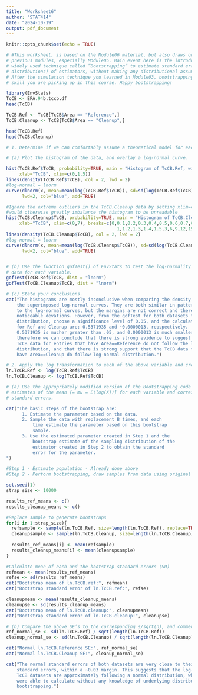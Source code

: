 ```yaml
---
title: "Worksheet6"
author: "STAT414"
date: "2024-10-19"
output: pdf_document
---
```


```r
knitr::opts_chunk$set(echo = TRUE)
```

```r
# #This worksheet, is based on the Module06 material, but also draws on your knowledge from
# previous modules, especially Module05. Main event here is the introduction of a super useful and
# widely used technique called ”Bootstrapping” to estimate standard errors (and in general, sampling
# distributions) of estimators, without making any distributional assumptions on the population. 
# After the simulation technique you learned in Module03, bootstrapping is perhaps the most important
# skill you are picking up in this course. Happy bootstrapping!

library(EnvStats)
TcCB <- EPA.94b.tccb.df
head(TcCB)

TcCB.Ref <- TcCB[TcCB$Area == "Reference",]
TcCB.Cleanup <- TcCB[TcCB$Area == "Cleanup",]

head(TcCB.Ref)
head(TcCB.Cleanup)

# 1. Determine if we can comfortably assume a theoretical model for each of the above variables.

# (a) Plot the histogram of the data, and overlay a log-normal curve.

hist(TcCB.Ref$TcCB, probability=TRUE, main = "Histogram of TcCB.Ref, with log-normal curve",
     xlab="TcCB", xlim=c(0,1.5))
lines(density(TcCB.Ref$TcCB), col = 2, lwd = 2)
#log-normal = lnorm
curve(dlnorm(x, mean=mean(log(TcCB.Ref$TcCB)), sd=sd(log(TcCB.Ref$TcCB))), 
      lwd=2, col="blue", add=TRUE)

#Ignore the extreme outliers in the TcCB.Cleanup data by setting xlim=c(0,7), which
#would otherwise greatly imbalance the histogram to be unreadable
hist(TcCB.Cleanup$TcCB, probability=TRUE, main = "Histogram of TcCB.Cleanup, with log-normal curve",
     xlab="TcCB", xlim=c(0,7), breaks=c(0,0.1,0.2,0.3,0.4,0.5,0.6,0.7,0.8,0.9,
                                          1,1.2,1.3,1.4,1.5,3,6,9,12,15,200))
lines(density(TcCB.Cleanup$TcCB), col = 2, lwd = 2)
#log-normal = lnorm
curve(dlnorm(x, mean=mean(log(TcCB.Cleanup$TcCB)), sd=sd(log(TcCB.Cleanup$TcCB))),
      lwd=2, col="blue", add=TRUE)


# (b) Use the function gofTest() of EnvStats to test the log-normality assumption of the
# data for each variable.
gofTest(TcCB.Ref$TcCB, dist = "lnorm")
gofTest(TcCB.Cleanup$TcCB, dist = "lnorm")

# (c) State your conclusions.
cat("The histograms are mostly inconclusive when comparing the density curves to
    the superimposed log-normal curves. They are both similar in pattern and shape
    to the log-normal curves, but the margins are not correct and there are many 
    noticeable devations. However, from the gofTest for both datasets for the log-normal
    distribution, choose a significance level of 0.05, and the calculated p-values
    for Ref and Cleanup are: 0.5371935 and ~0.0000013, repspectively. 
    0.5371935 is mucher greater than .05, and 0.0000013 is much smaller than .05,
    therefore we can conclude that there is strong evidence to suggest that the 
    TcCB data for entries that have Area==Reference do not follow the log-normal 
    distribution, and that there is strong support that the TcCB data for entries that 
    have Area==Cleanup do follow log-normal distribution.")

# 2. Apply the log transformation to each of the above variable and create
ln.TcCB.Ref <- log(TcCB.Ref$TcCB)
ln.TcCB.Cleanup <- log(TcCB.Ref$TcCB)

# (a) Use the appropriately modified version of the Bootstrapping code provided to obtain
# estimates of the mean [= mu = E(log(X))] for each variable and corresponding bootstrap
# standard errors.

cat("The basic steps of the bootstrap are:
      1. Estimate the parameter based on the data.
      2. Sample the data with replacement B times, and each
          time estimate the parameter based on this bootstrap
          sample.
      3. Use the estimated parameter created in Step 1 and the
          bootstrap estimate of the sampling distribution of the
          estimator created in Step 2 to obtain the standard
          error for the parameter.
")

#Step 1 - Estimate population - Already done above
#Step 2 - Perform bootstrapping, draw samples from data using original sampling method

set.seed(1)
strap_size <- 10000

results_ref_means <- c()
results_cleanup_means <- c()

#Replace sample to generate bootstraps
for(i in 1:strap_size){
  refsample <- sample(ln.TcCB.Ref, size=length(ln.TcCB.Ref), replace=TRUE)
  cleanupsample <- sample(ln.TcCB.Cleanup, size=length(ln.TcCB.Cleanup), replace=TRUE)
  
  results_ref_means[i] <- mean(refsample)
  results_cleanup_means[i] <- mean(cleanupsample)
}

#Calculate mean of each and the bootstrap standard errors (SD)
refmean <- mean(results_ref_means) 
refse <- sd(results_ref_means)
cat("Bootstrap mean of ln.TcCB.ref:", refmean)
cat("Bootstrap standard error of ln.TcCB.ref:", refse)

cleanupmean <- mean(results_cleanup_means) 
cleanupse <- sd(results_cleanup_means)
cat("Bootstrap mean of ln.TcCB.cleanup:", cleanupmean)
cat("Bootstrap standard error of ln.TcCB.cleanup:", cleanupse)

# (b) Compare the above SE’s to the corresponding s/sqrt(n), and comment on how close they are.
ref_normal_se <- sd(ln.TcCB.Ref) / sqrt(length(ln.TcCB.Ref))
cleanup_normal_se <- sd(ln.TcCB.Cleanup) / sqrt(length(ln.TcCB.Cleanup))

cat("Normal ln.TcCB.Reference SE:", ref_normal_se)
cat("Normal ln.TcCB.Cleanup SE:", cleanup_normal_se)

cat("The normal standard errors of both datasets are very close to their bootstrap 
    standard errors, within a ~0.03 margin. This suggests that the log-transformed
    TcCB datasets are approximately following a normal distribution, which we 
    were able to calculate without any knowledge of underlying distributions, using
    bootstrapping.")

```